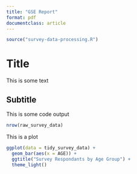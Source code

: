 ```yaml
---
title: "GSE Report"
format: pdf
documentclass: article
---
```


```r
source("survey-data-processing.R")
```


# Title

This is some text

## Subtitle

This is some code output
```r
nrow(raw_survey_data)
```

This is a plot
```r
ggplot(data = tidy_survey_data) +
  geom_bar(aes(x = AGE)) +
  ggtitle("Survey Respondants by Age Group") +
  theme_light()
```


